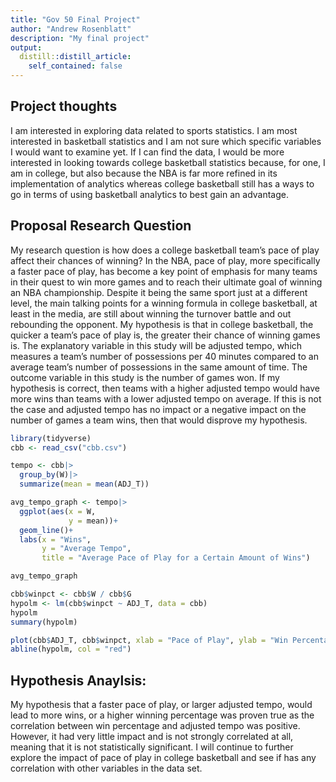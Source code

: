 ```yaml
---
title: "Gov 50 Final Project"
author: "Andrew Rosenblatt"
description: "My final project"
output:
  distill::distill_article:
    self_contained: false
---
```




## Project thoughts

I am interested in exploring data related to sports statistics. I am most interested in basketball statistics and I am not sure which specific variables I would want to examine yet. If I can find the data, I would be more interested in looking towards college basketball statistics because, for one, I am in college, but also because the NBA is far more refined in its implementation of analytics whereas college basketball still has a ways to go in terms of using basketball analytics to best gain an advantage.

## Proposal Research Question

My research question is how does a college basketball team's pace of play affect their chances of winning? In the NBA, pace of play, more specifically a faster pace of play, has become a key point of emphasis for many teams in their quest to win more games and to reach their ultimate goal of winning an NBA championship. Despite it being the same sport just at a different level, the main talking points for a winning formula in college basketball, at least in the media, are still about winning the turnover battle and out rebounding the opponent. My hypothesis is that in college basketball, the quicker a team's pace of play is, the greater their chance of winning games is. The explanatory variable in this study will be adjusted tempo, which measures a team's number of possessions per 40 minutes compared to an average team's number of possessions in the same amount of time. The outcome variable in this study is the number of games won. If my hypothesis is correct, then teams with a higher adjusted tempo would have more wins than teams with a lower adjusted tempo on average. If this is not the case and adjusted tempo has no impact or a negative impact on the number of games a team wins, then that would disprove my hypothesis. 




```r
library(tidyverse)
cbb <- read_csv("cbb.csv")
```

```r
tempo <- cbb|>
  group_by(W)|>
  summarize(mean = mean(ADJ_T))

avg_tempo_graph <- tempo|>
  ggplot(aes(x = W,
             y = mean))+
  geom_line()+
  labs(x = "Wins",
       y = "Average Tempo",
       title = "Average Pace of Play for a Certain Amount of Wins")

avg_tempo_graph
```


```r
cbb$winpct <- cbb$W / cbb$G
hypolm <- lm(cbb$winpct ~ ADJ_T, data = cbb)
hypolm
summary(hypolm)

plot(cbb$ADJ_T, cbb$winpct, xlab = "Pace of Play", ylab = "Win Percentage")
abline(hypolm, col = "red")

```

## Hypothesis Anaylsis:

My hypothesis that a faster pace of play, or larger adjusted tempo, would lead to more wins, or a higher winning percentage was proven true as the correlation between win percentage and adjusted tempo was positive. However, it had very little impact and is not strongly correlated at all, meaning that it is not statistically significant. I will continue to further explore the impact of pace of play in college basketball and see if has any correlation with other variables in the data set.

